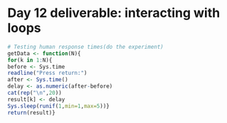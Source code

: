 Day 12 deliverable: interacting with loops
========================================================
```r
# Testing human response times(do the experiment)
getData <- function(N){
for(k in 1:N){
before <- Sys.time
readline("Press return:")
after <- Sys.time()
delay <- as.numeric(after-before)
cat(rep("\n",20))
result[k] <- delay
Sys.sleep(runif(1,min=1,max=5))}
return(result)}
```


